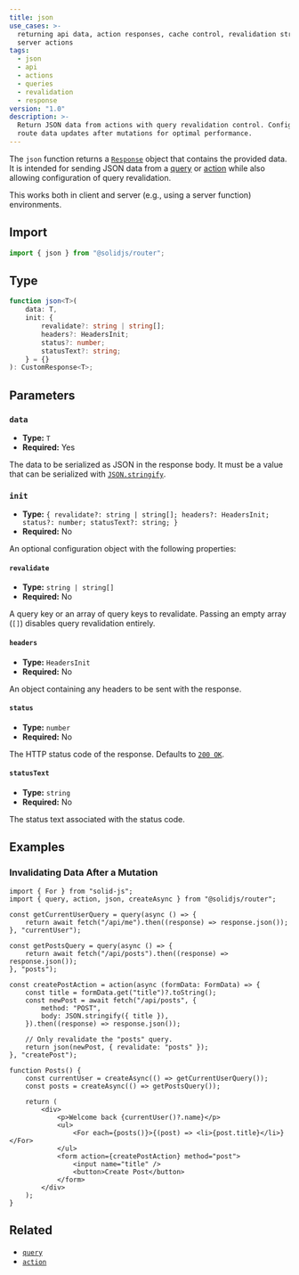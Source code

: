 ```yaml
---
title: json
use_cases: >-
  returning api data, action responses, cache control, revalidation strategies,
  server actions
tags:
  - json
  - api
  - actions
  - queries
  - revalidation
  - response
version: "1.0"
description: >-
  Return JSON data from actions with query revalidation control. Configure how
  route data updates after mutations for optimal performance.
---
```


The `json` function returns a [`Response`](https://developer.mozilla.org/en-US/docs/Web/API/Response) object that contains the provided data.
It is intended for sending JSON data from a [query](/solid-router/reference/data-apis/query) or [action](/solid-router/concepts/actions) while also allowing configuration of query revalidation.

This works both in client and server (e.g., using a server function) environments.

## Import

```ts
import { json } from "@solidjs/router";
```

## Type

```ts
function json<T>(
	data: T,
	init: {
		revalidate?: string | string[];
		headers?: HeadersInit;
		status?: number;
		statusText?: string;
	} = {}
): CustomResponse<T>;
```

## Parameters

### `data`

- **Type:** `T`
- **Required:** Yes

The data to be serialized as JSON in the response body.
It must be a value that can be serialized with [`JSON.stringify`](https://developer.mozilla.org/en-US/docs/Web/JavaScript/Reference/Global_Objects/JSON/stringify).

### `init`

- **Type:** `{ revalidate?: string | string[]; headers?: HeadersInit; status?: number; statusText?: string; }`
- **Required:** No

An optional configuration object with the following properties:

#### `revalidate`

- **Type:** `string | string[]`
- **Required:** No

A query key or an array of query keys to revalidate.
Passing an empty array (`[]`) disables query revalidation entirely.

#### `headers`

- **Type:** `HeadersInit`
- **Required:** No

An object containing any headers to be sent with the response.

#### `status`

- **Type:** `number`
- **Required:** No

The HTTP status code of the response.
Defaults to [`200 OK`](http://developer.mozilla.org/en-US/docs/Web/HTTP/Reference/Status/200).

#### `statusText`

- **Type:** `string`
- **Required:** No

The status text associated with the status code.

## Examples

### Invalidating Data After a Mutation

```tsx
import { For } from "solid-js";
import { query, action, json, createAsync } from "@solidjs/router";

const getCurrentUserQuery = query(async () => {
	return await fetch("/api/me").then((response) => response.json());
}, "currentUser");

const getPostsQuery = query(async () => {
	return await fetch("/api/posts").then((response) => response.json());
}, "posts");

const createPostAction = action(async (formData: FormData) => {
	const title = formData.get("title")?.toString();
	const newPost = await fetch("/api/posts", {
		method: "POST",
		body: JSON.stringify({ title }),
	}).then((response) => response.json());

	// Only revalidate the "posts" query.
	return json(newPost, { revalidate: "posts" });
}, "createPost");

function Posts() {
	const currentUser = createAsync(() => getCurrentUserQuery());
	const posts = createAsync(() => getPostsQuery());

	return (
		<div>
			<p>Welcome back {currentUser()?.name}</p>
			<ul>
				<For each={posts()}>{(post) => <li>{post.title}</li>}</For>
			</ul>
			<form action={createPostAction} method="post">
				<input name="title" />
				<button>Create Post</button>
			</form>
		</div>
	);
}
```

## Related

- [`query`](/solid-router/reference/data-apis/query)
- [`action`](/solid-router/reference/data-apis/action)
